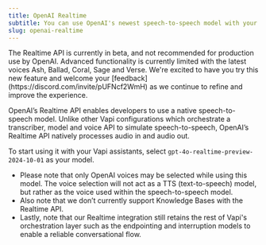 ```yaml
---
title: OpenAI Realtime
subtitle: You can use OpenAI's newest speech-to-speech model with your Vapi assistants.
slug: openai-realtime
---
```


<Note>
  The Realtime API is currently in beta, and not recommended for production use by OpenAI. Advanced functionality is currently limited with the latest voices Ash, Ballad, Coral, Sage and Verse. We're excited to have you try this new feature and welcome your [feedback](https://discord.com/invite/pUFNcf2WmH) as we continue to refine and improve the experience.
</Note>

OpenAI’s Realtime API enables developers to use a native speech-to-speech model. Unlike other Vapi configurations which orchestrate a transcriber, model and voice API to simulate speech-to-speech, OpenAI’s Realtime API natively processes audio in and audio out.

To start using it with your Vapi assistants, select `gpt-4o-realtime-preview-2024-10-01` as your model. 
- Please note that only OpenAI voices may be selected while using this model. The voice selection will not act as a TTS (text-to-speech) model, but rather as the voice used within the speech-to-speech model.
- Also note that we don’t currently support Knowledge Bases with the Realtime API.
- Lastly, note that our Realtime integration still retains the rest of Vapi's orchestration layer such as the endpointing and interruption models to enable a reliable conversational flow.